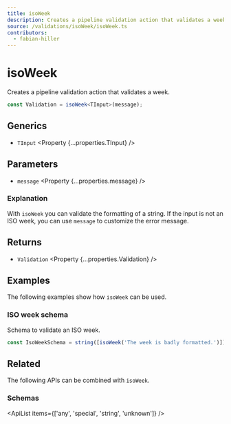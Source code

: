 ```yaml
---
title: isoWeek
description: Creates a pipeline validation action that validates a week.
source: /validations/isoWeek/isoWeek.ts
contributors:
  - fabian-hiller
---
```



# isoWeek

Creates a pipeline validation action that validates a week.

```ts
const Validation = isoWeek<TInput>(message);
```

## Generics

- `TInput` <Property {...properties.TInput} />

## Parameters

- `message` <Property {...properties.message} />

### Explanation

With `isoWeek` you can validate the formatting of a string. If the input is not an ISO week, you can use `message` to customize the error message.

## Returns

- `Validation` <Property {...properties.Validation} />

## Examples

The following examples show how `isoWeek` can be used.

### ISO week schema

Schema to validate an ISO week.

```ts
const IsoWeekSchema = string([isoWeek('The week is badly formatted.')]);
```

## Related

The following APIs can be combined with `isoWeek`.

### Schemas

<ApiList items={['any', 'special', 'string', 'unknown']} />
